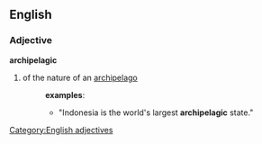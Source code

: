== English ==
=== Adjective ===
[[Category:English adjectives]]
'''archipelagic'''
# of the nature of an [[archipelago]]
#:'''examples''':
#:*"Indonesia is the world's largest '''archipelagic''' state."
